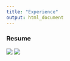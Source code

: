 ```yaml
---
title: "Experience"
output: html_document
---
```


### Resume

<img src="resume/SerenaTing_Resume.1.jpeg">
<img src="resume/SerenaTing_Resume.2.jpeg">
